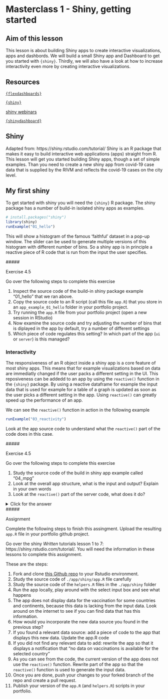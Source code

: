 # Masterclass 1 - Shiny, getting started {#shinygettingstarted}

## Aim of this lesson

This lesson is about building Shiny apps to create interactive visualizations, apps and dashbords. We will build a small Shiny app and Dashboard to get you started with `{shiny}`. Thirdly, we will also have a look at how to increase interactivity even more by creating interactive visualizations.

## Resources

[`{flexdashboards}`](https://rmarkdown.rstudio.com/flexdashboard/)

[`{shiny}`](https://shiny.rstudio.com/)

[shiny webinars](https://shiny.rstudio.com/tutorial/)

[`{shinydashboard}`](https://rstudio.github.io/shinydashboard/get_started.html)

## Shiny
Adapted from: https://shiny.rstudio.com/tutorial/
Shiny is an R package that makes it easy to build interactive web applications (apps) straight from R. This lesson will get you started building Shiny apps, though a set of simple examples. Than you need to create a new shiny app from covid-19 case data that is supplied by the RIVM and reflects the covid-19 cases on the city level. 

## My first shiny
To get started with shiny you will need the `{shiny}` R package. The shiny package has a number of build-in isolated shiny apps as examples.
```r
# install.packages("shiny")
library(shiny)
runExample("01_hello")
```
This will show a histogram of the famous 'faithful' dataset in a pop-up window. The slider can be used to generate multiple versions of this histogram with different number of bins.
So a shiny app is in principle a reactive piece of R code that is run from the input the user specifies. 

##### <div class="question">
Exercise 4.5

Go over the following steps to complete this exercise  

 1. Inspect the source code of the build-in shiny package example "01_hello" that we ran above. 
 1. Copy the source code to an R script (call this file `app.R`) that you store in an `app_example_01_hello` folder in your portfolio project.
 1. Try running the `app.R` file from your portfolio project (open a new session in RStudio)
 1. Now examine the source code and try adjusting the number of bins that is diplayed in the app by default, try a number of different settings
 1. Which piece of code regulates this setting? In which part of the app (`ui` or `server`) is this managed?

</div>

### Interactivity 
The responsiveness of an R object inside a shiny app is a core feature of most shiny apps. This means that for example visualizations based on data are immediatly changed if the user packs a different setting in the UI. This reposiveness can be addedd to an app by using the `reactive()` function in the `{shiny}` package. By using a reactive dataframe for example the input data that is used for example for a table of a graph is updated as soon as the user picks a different setting in the app. Using `reactive()` can greatly speed up the performance of an app.   

We can see the `reactive()` function in action in the following example
```r
runExample("03_reactivity")
```
Look at the app source code to understand what the `reactive()` part of the code does in this case.


##### <div class="question">
Exercise 4.5

Go over the following steps to complete this exercise  

 1. Study the source code of the build in shiny app example called "04_mpg"
 1. Look at the overall app structure, what is the input and output? Explain in your own words
 1. Look at the `reactive()` part of the server code, what does it do?

<details><summary>Click for the answer</summary>
```r
## to access the example needed for this exercise
library(shiny)
runExample("04_mpg")
```

</details>

##### <div class="question">
Assignment 

Complete the following steps to finish this assingment. Upload the resulting `app.R` file in your portfolio github project.

Go over the shiny _Written_ tutorials lesson 1 to 7: https://shiny.rstudio.com/tutorial/. You will need the information in these lessons to complete this assignment.

These are the steps:

 1. Fork and clone [this Github repo](https://github.com/uashogeschoolutrecht/covid_demo) to your Rstudio environment.
 1. Study the source code of `./app/shiny/app.R` file carefully
 1. Study the source code of the `helpers.R` files in the `./app/shiny` folder
 1. Run the app locally, play around with the select input box and see what happens
 1. The app does not display data for the vaccination for some countries and continents, because this data is lacking from the input data. Look around on the internet to see if you can find data that has this information.
 1. How would you incorporate the new data source you found in the previous step? 
 1. If you found a relevant data source: add a piece of code to the app that displays this new data. Update the app.R code 
 1. If you did not find any relevant data to add: rewrite the app so that it displays a notification that "no data on vaccinations is available for the selected country"
 1. As you can see from the code, the current version of the app does not use the `reactive()` function. Rewrite part of the app so that the `reactive()` function is used to generate the input data. 
 1. Once you are done, push your changes to your forked branch of the repo and create a pull request.
 1. Publish your version of the `app.R` (and `helpers.R`) scripts in your portfolio.
 
</div>

